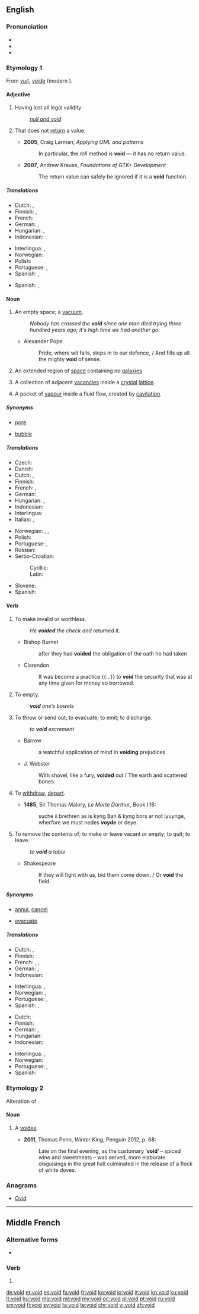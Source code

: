 ==English==
{{wikipedia}}

===Pronunciation===
* {{IPA|/vɔɪd/}}
* {{audio|en-us-void.ogg|Audio (US)}}
* {{rhymes|ɔɪd}}

===Etymology 1===
From {{etyl|fro|en}} ''[[vuit]]'', ''[[voide]]'' (modern {{term|vide|lang=fr}}).

====Adjective====
{{en-adj|-}}

# Having lost all legal validity
#: ''[[null and void]]''
# {{context|computing|programming|of a [[function]] or [[method]]|lang=en}} That does not [[return]] a value.
#* '''2005''', Craig Larman, ''Applying UML and patterns''
#*: In particular, the ''roll'' method is '''void''' — it has no return value.
#* '''2007''', Andrew Krause, ''Foundations of GTK+ Development''
#*: The return value can safely be ignored if it is a '''void''' function.

=====Translations=====
{{trans-top|Having lost all legal validity}}
* Dutch: {{t-|nl|ongeldig}}, {{t+|nl|nietig}}
* Finnish: {{t+|fi|mitätön}}, {{t-|fi|mitätöity}}
* French: {{t+|fr|nul}}
* German: {{t+|de|ungültig}}, {{t+|de|nichtig}}
* Hungarian: {{t+|hu|érvénytelen}}, {{t-|hu|semmis}}
* Indonesian: {{t+|id|batal}}
{{trans-mid}}
* Interlingua: {{t-|ia|nulle}}, {{t-|ia|invalide}}
* Norwegian: {{t-|no|ugyldig}}
* Polish: {{t+|pl|nieważny|m}}
* Portuguese: {{t+|pt|nulo|m}}, {{t+|pt|inválido|m}}
* Spanish: {{t+|es|nulo|m}}, {{t+|es|inválido|m}}
{{trans-bottom}}

{{trans-top|in computing}} <!-- , returning not a value -->
* Spanish: {{t+|es|nulo|m}}, {{t+|es|inválido|m}}
{{trans-mid}}
{{trans-bottom}}

====Noun====
{{wikipedia|Void (astronomy)}}
{{en-noun}}

# An empty space; a [[vacuum]].
#: ''Nobody has crossed the '''void''' since one man died trying three hundred years ago; it's high time we had another go.''
#* Alexander Pope
#*: Pride, where wit fails, steps in to our defence, / And fills up all the mighty '''void''' of sense.
# {{context|astronomy|lang=en}} An extended region of [[space]] containing no [[galaxy|galaxies]]
# {{context|materials science|lang=en}} A collection of adjacent [[vacancy|vacancies]] inside a [[crystal]] [[lattice]].
# {{context|fluid mechanics|lang=en}} A pocket of [[vapour]] inside a fluid flow, created by [[cavitation]].

=====Synonyms=====
* {{sense|(engineering) collection of vacancies}} [[pore]]
* {{sense|(engineering) pocket of vapour in fluid}} [[bubble]]

=====Translations=====
{{trans-top|An empty space; a vacuum}}
* Czech: {{t-|cs|prázdnota|f}}
* Danish: {{t-|da|tomrum|n}}
* Dutch: {{t+|nl|vacuüm}}, {{t+|nl|leegte}}
* Finnish: {{t+|fi|tyhjiö}}
* French: {{t+|fr|vide|m}}, {{t+|fr|néant|m}}
* German: {{t-|de|Leere|f}}
* Hungarian: {{t+|hu|üresség}}, {{t+|hu|űr}}
* Indonesian: {{t+|id|hampa}}
* Interlingua: {{t-|ia|vacuo}}
* Italian: {{t+|it|vacuo|m}}, {{t+|it|vuoto|m}}
{{trans-mid}}
* Norwegian: {{t+|no|intet|n}}, {{t-|no|tomhet|m}}, {{t+|no|vakuum|n}}
* Polish: {{t-|pl|pustka|f}}
* Portuguese: {{t+|pt|vazio|m}}, {{t+|pt|vácuo|m}}
* Russian: {{t+|ru|пустота́|f|sc=Cyrl|tr=pustotá}}
* Serbo-Croatian:
*: Cyrillic: {{t-|sh|празнина|f|sc=Cyrl}}
*: Latin: {{t-|sh|praznina|f|sc=Latn}}
* Slovene: {{t-|sl|praznina|f}}
* Spanish: {{t+|es|vacío|m}}
{{trans-bottom}}

====Verb====
{{en-verb}}

# {{context|transitive|lang=en}} To make invalid or worthless.
#: ''He '''voided''' the check and returned it.''
#* Bishop Burnet
#*: after they had '''voided''' the obligation of the oath he had taken
#* Clarendon
#*: It was become a practice {{...}} to '''void''' the security that was at any time given for money so borrowed.
# {{context|transitive|medicine|lang=en}} To empty.
#: '''''void''' one’s bowels''
# To throw or send out; to evacuate; to emit; to discharge.
#: ''to '''void''' excrement''
#* Barrow
#*: a watchful application of mind in '''voiding''' prejudices
#* J. Webster
#*: With shovel, like a fury, '''voided''' out / The earth and scattered bones.
# {{context|intransitive|obsolete|lang=en}} To [[withdraw]], [[depart]].
#* '''1485''', Sir Thomas Malory, ''Le Morte Darthur'', Book I.16:
#*: suche ii brethren as is kyng Ban & kyng bors ar not lyuynge, wherfore we must nedes '''voyde''' or deye.
# {{context|transitive|obsolete|lang=en}} To remove the contents of; to make or leave vacant or empty; to quit; to leave.
#: ''to '''void''' a table''
#: {{rfquotek|Chaucer}}
#* Shakespeare
#*: If they will fight with us, bid them come down, / Or '''void''' the field.

=====Synonyms=====
* {{sense|make invalid or worthless}} [[annul]], [[cancel]]
* {{sense|(medicine) to empty}} [[evacuate]]

=====Translations=====
{{trans-top|to make invalid or worthless}}
* Dutch: {{t+|nl|annuleren}}, {{t-|nl|ongeldig maken}}
* Finnish: {{t+|fi|mitätöidä}}
* French: {{t+|fr|annuler}}, {{t+|fr|résilier}}, {{t+|fr|révoquer}}
* German: {{t+|de|löschen}}, {{t+|de|annullieren}}
* Indonesian: {{t-|id|membatalkan}}
{{trans-mid}}
* Interlingua: {{t-|ia|annullar}}, {{t-|ia|invalidar}}
* Norwegian: {{t-|no|annulere}}, {{t-|no|gjøre ugyldig}}
* Portuguese: {{t+|pt|anular}}, {{t+|pt|invalidar}}
* Spanish: {{t+|es|anular}}, {{t-|es|invalidar}}
{{trans-bottom}}

{{trans-top|(medicine) to empty}}
* Dutch: {{t+|nl|legen}}
* Finnish: {{t-|fi|tyhjentää}}
* German: {{t+|de|entleeren}}, {{t+|de|leeren}}
* Hungarian: {{t+|hu|ürít}}
* Indonesian: {{t+|id|mengosongkan}}
{{trans-mid}}
* Interlingua: {{t-|ia|vacuar}}, {{t-|ia|evacuar}}
* Norwegian: {{t+|no|tømme}}
* Portuguese: {{t+|pt|esvaziar}}, {{t+|pt|evacuar}}
* Spanish: {{t+|es|evacuar}}
{{trans-bottom}}

===Etymology 2===
Alteration of {{term|voidee}}.

====Noun====
{{en-noun}}

# {{context|now|_|rare|historical|lang=en}} A [[voidee]]. {{defdate|from 15th c.}}
#* '''2011''', Thomas Penn, ''Winter King'', Penguin 2012, p. 68:
#*: Late on the final evening, as the customary ‘'''void'''’ – spiced wine and sweetmeats – was served, more elaborate disguisings in the great hall culminated in the release of a flock of white doves.

===Anagrams===
* [[Ovid#English|Ovid]]

----

==Middle French==

===Alternative forms===
* {{l/frm|voit}}

===Verb===
{{head|frm|verb form}}

# {{form of|third-person singular indicative present form|veoir|lang=frm}}

[[de:void]]
[[et:void]]
[[es:void]]
[[fa:void]]
[[fr:void]]
[[ko:void]]
[[io:void]]
[[it:void]]
[[kn:void]]
[[ku:void]]
[[lt:void]]
[[hu:void]]
[[mg:void]]
[[ml:void]]
[[my:void]]
[[oc:void]]
[[pl:void]]
[[pt:void]]
[[ru:void]]
[[sm:void]]
[[fi:void]]
[[sv:void]]
[[ta:void]]
[[te:void]]
[[chr:void]]
[[vi:void]]
[[zh:void]]